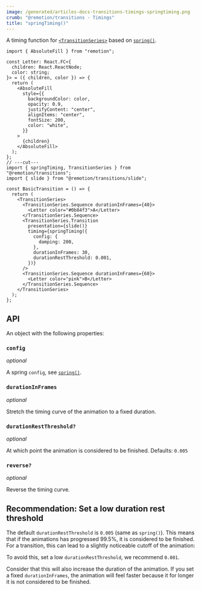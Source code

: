 ```yaml
---
image: /generated/articles-docs-transitions-timings-springtiming.png
crumb: "@remotion/transitions - Timings"
title: "springTiming()"
---
```


A timing function for [`<TransitionSeries>`](/docs/transitions/transitionseries) based on [`spring()`](/docs/spring).

```tsx twoslash title="SlideTransition.tsx"
import { AbsoluteFill } from "remotion";

const Letter: React.FC<{
  children: React.ReactNode;
  color: string;
}> = ({ children, color }) => {
  return (
    <AbsoluteFill
      style={{
        backgroundColor: color,
        opacity: 0.9,
        justifyContent: "center",
        alignItems: "center",
        fontSize: 200,
        color: "white",
      }}
    >
      {children}
    </AbsoluteFill>
  );
};
// ---cut---
import { springTiming, TransitionSeries } from "@remotion/transitions";
import { slide } from "@remotion/transitions/slide";

const BasicTransition = () => {
  return (
    <TransitionSeries>
      <TransitionSeries.Sequence durationInFrames={40}>
        <Letter color="#0b84f3">A</Letter>
      </TransitionSeries.Sequence>
      <TransitionSeries.Transition
        presentation={slide()}
        timing={springTiming({
          config: {
            damping: 200,
          },
          durationInFrames: 30,
          durationRestThreshold: 0.001,
        })}
      />
      <TransitionSeries.Sequence durationInFrames={60}>
        <Letter color="pink">B</Letter>
      </TransitionSeries.Sequence>
    </TransitionSeries>
  );
};
```

## API

An object with the following properties:

### `config`

_optional_

A spring `config`, see [`spring()`](/docs/spring).

### `durationInFrames`

_optional_

Stretch the timing curve of the animation to a fixed duration.

### `durationRestThreshold?`

_optional_

At which point the animation is considered to be finished. Defaults: `0.005`

### `reverse?`<AvailableFrom v="4.0.144" />

_optional_

Reverse the timing curve.

## Recommendation: Set a low duration rest threshold

The default `durationRestThreshold` is `0.005` (same as `spring()`). This means that if the animations has progressed 99.5%, it is considered to be finished.  
For a transition, this can lead to a slightly noticeable cutoff of the animation:

<Demo type="slide-long-duration-rest" />

To avoid this, set a low `durationRestThreshold`, we recommend `0.001`.

Consider that this will also increase the duration of the animation.
If you set a fixed `durationInFrames`, the animation will feel faster because it for longer it is not considered to be finished.
